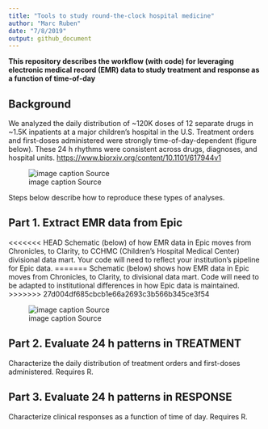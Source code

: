 ```yaml
---
title: "Tools to study round-the-clock hospital medicine"
author: "Marc Ruben"
date: "7/8/2019"
output: github_document
---
```


**This repository describes the workflow (with code) for leveraging electronic medical record (EMR) data to study treatment and response as a function of time-of-day**

## Background

We analyzed the daily distribution of ~120K doses of 12 separate drugs in ~1.5K inpatients at a major children’s hospital in the U.S. Treatment orders and first-doses administered were strongly time-of-day-dependent (figure below). These 24 h rhythms were consistent across drugs, diagnoses, and hospital units. <https://www.biorxiv.org/content/10.1101/617944v1>   

![image caption Source](images/GitRepo_AllDrugWheels.png)

Steps below describe how to reproduce these types of analyses.

## Part 1. Extract EMR data from Epic
<<<<<<< HEAD
Schematic (below) of how EMR data in Epic moves from Chronicles, to Clarity, to CCHMC (Children's Hospital Medical Center) divisional data mart. Your code will need to reflect your institution's pipeline for Epic data. 
=======
Schematic (below) shows how EMR data in Epic moves from Chronicles, to Clarity, to divisional data mart. Code will need to be adapted to institutional differences in how Epic data is maintained. 
>>>>>>> 27d004df685cbcb1e66a2693c3b566b345ce3f54

![image caption Source](images/EpicSchematic.png)

## Part 2. Evaluate 24 h patterns in TREATMENT
Characterize the daily distribution of treatment orders and first-doses administered. Requires R.

## Part 3. Evaluate 24 h patterns in RESPONSE
Characterize clinical responses as a function of time of day. Requires R.